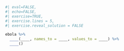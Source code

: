 ```r
#| eval=FALSE,
#| echo=FALSE,
#| exercise=TRUE,
#| exercise.lines = 5,
#| exercise.reveal_solution = FALSE

ebola %>%
  ____(____, names_to = ____, values_to = ____) %>%
  ____()
```
